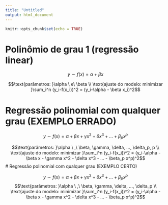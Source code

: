 ```yaml
---
title: "Untitled"
output: html_document
---
```


```r
knitr::opts_chunk$set(echo = TRUE)
```

# Polinômio de grau 1 (regressão linear)

$$y \sim  f(x) = \alpha + \beta x$$

$$\text{parâmetros: }\alpha \ e\ \beta \\
\text{ajuste do modelo: minimizar }\sum_i^n (y_i-f(x_i))^2 = (y_i-\alpha - \beta x_i)^2$$

# Regressão polinomial com qualquer grau (EXEMPLO ERRADO)

$$y \sim  f(x) = \alpha + \beta x + \gamma x^2 + \delta x^3 + ... + \beta_p x^p $$

$$\text{parâmetros: }\alpha \ ,\ \beta, \gamma, \delta, ..., \delta_p, p \\
\text{ajuste do modelo: minimizar }\sum_i^n (y_i-f(x_i))^2 = (y_i-\alpha - \beta x - \gamma x^2 - \delta x^3 - ... - \beta_p x^p)^2$$
# Regressão polinomial com qualquer grau (EXEMPLO CERTO)

$$y \sim  f(x) = \alpha + \beta x + \gamma x^2 + \delta x^3 + ... + \beta_p x^p $$
$$\text{parâmetros: }\alpha \ ,\ \beta, \gamma, \delta, ..., \delta_p \\
\text{ajuste do modelo: minimizar }\sum_i^n (y_i-f(x_i))^2 = (y_i-\alpha - \beta x - \gamma x^2 - \delta x^3 - ... - \beta_p x^p)^2$$
